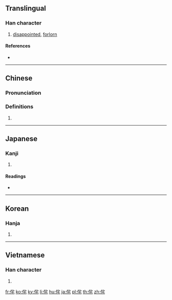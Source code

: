 ==Translingual==

===Han character===
{{Han char|rn=9|rad=人|as=06|sn=8|four=23214|canj=OJHP|ids=⿰亻宅}}

# [[disappointed]], [[forlorn]]

====References====
* {{Han ref|kx=0102.130|dkj=00602|dj=0216.110|hdz=10154.030|uh=4F98|ud=20376|bh=CBB2|bd=52146}}

----

==Chinese==
{{zh-forms}}

===Pronunciation===
{{zh-pron
|m=chà
|c=caa3
|mc=y
|oc=y
|ma=
|cat=a
}}

===Definitions===
# {{rfdef|lang=zh}}

----

==Japanese==

===Kanji===
{{ja-kanji|grade=|rs=人06}}

# {{defn|lang=ja|sort=人06}}

====Readings====
* {{ja-readings|on=[[た]] (ta)|kun=[[ほこる]] (hokoru), [[わびる]] (wabiru), [[わびしい]] (wabishii)}}

----

==Korean==

===Hanja===
{{ko-hanja|hangeul=차|rv=cha|mr=ch'a}}

# {{defn|lang=ko|sort=人06}}

----

==Vietnamese==

===Han character===
{{vi-hantu|[[sá]]|rs=人06}}

# {{defn|lang=vi|sort=人06}}

[[fr:侘]]
[[ko:侘]]
[[ky:侘]]
[[li:侘]]
[[hu:侘]]
[[ja:侘]]
[[pl:侘]]
[[th:侘]]
[[zh:侘]]